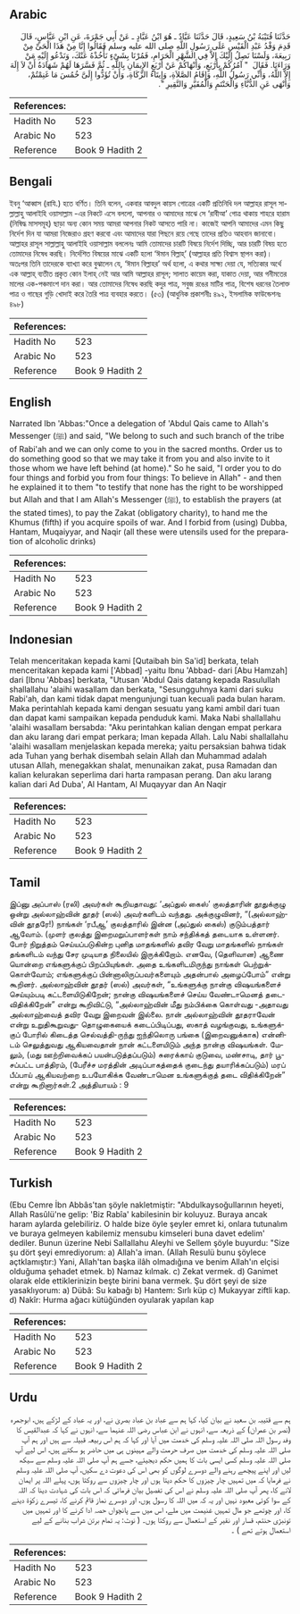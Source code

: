 ## Arabic


<div dir="rtl" lang="ar" style={{fontSize:'larger',backgroundColor:'#f8f9fa',padding:20}}>
حَدَّثَنَا قُتَيْبَةُ بْنُ سَعِيدٍ، قَالَ حَدَّثَنَا عَبَّادٌ ـ هُوَ ابْنُ عَبَّادٍ ـ عَنْ أَبِي جَمْرَةَ، عَنِ ابْنِ عَبَّاسٍ، قَالَ قَدِمَ وَفْدُ عَبْدِ الْقَيْسِ عَلَى رَسُولِ اللَّهِ صلى الله عليه وسلم فَقَالُوا إِنَّا مِنْ هَذَا الْحَىِّ مِنْ رَبِيعَةَ، وَلَسْنَا نَصِلُ إِلَيْكَ إِلاَّ فِي الشَّهْرِ الْحَرَامِ، فَمُرْنَا بِشَىْءٍ نَأْخُذْهُ عَنْكَ، وَنَدْعُو إِلَيْهِ مَنْ وَرَاءَنَا‏.‏ فَقَالَ ‏ "‏ آمُرُكُمْ بِأَرْبَعٍ، وَأَنْهَاكُمْ عَنْ أَرْبَعٍ الإِيمَانِ بِاللَّهِ ـ ثُمَّ فَسَّرَهَا لَهُمْ شَهَادَةُ أَنْ لاَ إِلَهَ إِلاَّ اللَّهُ، وَأَنِّي رَسُولُ اللَّهِ، وَإِقَامُ الصَّلاَةِ، وَإِيتَاءُ الزَّكَاةِ، وَأَنْ تُؤَدُّوا إِلَىَّ خُمُسَ مَا غَنِمْتُمْ، وَأَنْهَى عَنِ الدُّبَّاءِ وَالْحَنْتَمِ وَالْمُقَيَّرِ وَالنَّقِيرِ ‏"‏‏.‏
</div>
<div style={{backgroundColor:'#f8f9fa',padding:20, marginBottom: 10}}><table> <thead> <tr> <th>References:</th> <th></th> </tr> </thead> <tbody><tr><td>Hadith No</td><td>523</td></tr><tr><td>Arabic No</td><td>523</td></tr><tr><td>Reference</td><td>Book 9 Hadith 2</td></tr></tbody></table></div>

## Bengali


<div dir="ltr" lang="bn" style={{fontSize:'larger',backgroundColor:'#f8f9fa',padding:20}}>
ইবনু ‘আব্বাস (রাযি.) হতে বর্ণিত। তিনি বলেন, একবার আবদুল কায়স গোত্রের একটি প্রতিনিধি দল আল্লাহর রাসূল সাল্লাল্লাহু আলাইহি ওয়াসাল্লাম -এর নিকটে এসে বললো, আপনার ও আমাদের মাঝে সে ‘রাবীআ’ গোত্র থাকায় শাহরে হারাম (নিষিদ্ধ মাসসমূহ) ছাড়া অন্য কোন সময় আমরা আপনার নিকট আসতে পারি না। কাজেই আপনি আমাদের এমন কিছু নির্দেশ দিন যা আমরা নিজেরাও গ্রহণ করবো এবং আমাদের যারা পিছনে রয়ে গেছে তাদের প্রতিও আহবান জানাবো। আল্লাহর রাসূল সাল্লাল্লাহু আলাইহি ওয়াসাল্লাম বললেনঃ আমি তোমাদের চারটি বিষয়ে নির্দেশ দিচ্ছি, আর চারটি বিষয় হতে তোমাদের নিষেধ করছি। নির্দেশিত বিষয়ের মাঝে একটি হলো ‘ঈমান বিল্লাহ্’ (আল্লাহর প্রতি বিশ্বাস স্থাপন করা)। অতঃপর তিনি তাদেরকে ব্যাখ্যা করে বুঝালেন যে, ‘ঈমান বিল্লাহর’ অর্থ হলো, এ কথার সাক্ষ্য দেয়া যে, সত্যিকার অর্থে এক আল্লাহ্ ব্যতীত প্রকৃত কোন ইলাহ্ নেই আর আমি আল্লাহর রাসূল; সালাত কায়েম করা, যাকাত দেয়া, আর গনীমতের মালের এক-পঞ্চমাংশ দান করা। আর তোমাদের নিষেধ করছি কদুর পাত্র, সবুজ রঙের মাটির পাত্র, বিশেষ ধরনের তৈলাক্ত পাত্র ও গাছের গুড়ি খোদাই করে তৈরি পাত্র ব্যবহার করতে। (৫৩) (আধুনিক প্রকাশনীঃ ৪৯২, ইসলামিক ফাউন্ডেশনঃ ৪৯৮)
</div>
<div style={{backgroundColor:'#f8f9fa',padding:20, marginBottom: 10}}><table> <thead> <tr> <th>References:</th> <th></th> </tr> </thead> <tbody><tr><td>Hadith No</td><td>523</td></tr><tr><td>Arabic No</td><td>523</td></tr><tr><td>Reference</td><td>Book 9 Hadith 2</td></tr></tbody></table></div>

## English


<div dir="ltr" lang="en" style={{fontSize:'larger',backgroundColor:'#f8f9fa',padding:20}}>
Narrated Ibn 'Abbas:"Once a delegation of 'Abdul Qais came to Allah's Messenger (ﷺ) and said, "We belong to such and such branch of the tribe of Rabi'ah and we can only come to you in the sacred months. Order us to do something good so that we may take it from you and also invite to it those whom we have left behind (at home)." So he said, "I order you to do four things and forbid you from four things: To believe in Allah" - and then he explained it to them "to testify that none has the right to be worshipped but Allah and that I am Allah's Messenger (ﷺ), to establish the prayers (at the stated times), to pay the Zakat (obligatory charity), to hand me the Khumus (fifth) if you acquire spoils of war. And I forbid from (using) Dubba, Hantam, Muqaiyyar, and Naqir (all these were utensils used for the preparation of alcoholic drinks)
</div>
<div style={{backgroundColor:'#f8f9fa',padding:20, marginBottom: 10}}><table> <thead> <tr> <th>References:</th> <th></th> </tr> </thead> <tbody><tr><td>Hadith No</td><td>523</td></tr><tr><td>Arabic No</td><td>523</td></tr><tr><td>Reference</td><td>Book 9 Hadith 2</td></tr></tbody></table></div>

## Indonesian


<div dir="ltr" lang="id" style={{fontSize:'larger',backgroundColor:'#f8f9fa',padding:20}}>
Telah menceritakan kepada kami [Qutaibah bin Sa'id] berkata, telah menceritakan kepada kami ['Abbad] -yaitu Ibnu 'Abbad- dari [Abu Hamzah] dari [Ibnu 'Abbas] berkata, "Utusan 'Abdul Qais datang kepada Rasulullah shallallahu 'alaihi wasallam dan berkata, "Sesungguhnya kami dari suku Rabi'ah, dan kami tidak dapat mengunjungi tuan kecuali pada bulan haram. Maka perintahlah kepada kami dengan sesuatu yang kami ambil dari tuan dan dapat kami sampaikan kepada penduduk kami. Maka Nabi shallallahu 'alaihi wasallam bersabda: "Aku perintahkan kalian dengan empat perkara dan aku larang dari empat perkara; Iman kepada Allah. Lalu Nabi shallallahu 'alaihi wasallam menjelaskan kepada mereka; yaitu persaksian bahwa tidak ada Tuhan yang berhak disembah selain Allah dan Muhammad adalah utusan Allah, menegakkan shalat, menunaikan zakat, pusa Ramadan dan kalian kelurakan seperlima dari harta rampasan perang. Dan aku larang kalian dari Ad Duba', Al Hantam, Al Muqayyar dan An Naqir
</div>
<div style={{backgroundColor:'#f8f9fa',padding:20, marginBottom: 10}}><table> <thead> <tr> <th>References:</th> <th></th> </tr> </thead> <tbody><tr><td>Hadith No</td><td>523</td></tr><tr><td>Arabic No</td><td>523</td></tr><tr><td>Reference</td><td>Book 9 Hadith 2</td></tr></tbody></table></div>

## Tamil


<div dir="ltr" lang="ta" style={{fontSize:'larger',backgroundColor:'#f8f9fa',padding:20}}>
இப்னு அப்பாஸ் (ரலி) அவர்கள் கூறியதாவது: ‘அப்துல் கைஸ்’ குலத்தாரின் தூதுக்குழு ஒன்று அல்லாஹ்வின் தூதர் (ஸல்) அவர்களிடம் வந்தது. அக்குழுவினர், “(அல்லாஹ்வின் தூதரே!) நாங்கள் ‘ரபீஆ’ குலத்தாரில் இன்ன (அப்துல் கைஸ்) குடும்பத்தார் ஆவோம். (முளர் குலத்து இறைமறுப்பாளர்கள் நாம் சந்திக்கத் தடையாக உள்ளனர். போர் நிறுத்தம் செய்யப்படுகின்ற புனித மாதங்களில் தவிர வேறு மாதங்களில் நாங்கள் தங்களிடம் வந்து சேர முடியாத நிலையில் இருக்கிறோம். எனவே, (தெளிவான) ஆணை யொன்றை எங்களுக்குப் பிறப்பியுங்கள். அதை உங்களிடமிருந்து நாங்கள் பெற்றுக்கொள்வோம்; எங்களுக்குப் பின்னாலிருப்பவர்களையும் அதன்பால் அழைப்போம்” என்று கூறினர். அல்லாஹ்வின் தூதர் (ஸல்) அவர்கள், “உங்களுக்கு நான்கு விஷயங்களைச் செய்யும்படி கட்டளையிடுகிறேன்; நான்கு விஷயங்களைச் செய்ய வேண்டாமெனத் தடைவிதிக்கிறேன்” என்று கூறிவிட்டு, “அல்லாஹ்வின் மீது நம்பிக்கை கொள்வது -அதாவது அல்லாஹ்வைத் தவிர வேறு இறைவன் இல்லை. நான் அல்லாஹ்வின் தூதராவேன் என்று உறுதிகூறுவது- தொழுகையைக் கடைப்பிடிப்பது, ஸகாத் வழங்குவது, உங்களுக்குப் போரில் கிடைத்த செல்வத்தி-ருந்து ஐந்திலொரு பங்கை (இறைவனுக்காக) என்னிடம் செலுத்துவது ஆகியவைதான் நான் கட்டளையிடும் அந்த நான்கு விஷயங்கள். மேலும், (மது ஊற்றிவைக்கப் பயன்படுத்தப்படும்) சுரைக்காய் குடுவை, மண்சாடி, தார் பூசப்பட்ட பாத்திரம், (பேரீச்ச மரத்தின் அடிப்பாகத்தைக் குடைந்து தயாரிக்கப்படும்) மரப் பீப்பாய் ஆகியவற்றை உபயோகிக்க வேண்டாமென உங்களுக்குத் தடை விதிக்கிறேன்” என்று கூறினார்கள்.2 அத்தியாயம் : 9
</div>
<div style={{backgroundColor:'#f8f9fa',padding:20, marginBottom: 10}}><table> <thead> <tr> <th>References:</th> <th></th> </tr> </thead> <tbody><tr><td>Hadith No</td><td>523</td></tr><tr><td>Arabic No</td><td>523</td></tr><tr><td>Reference</td><td>Book 9 Hadith 2</td></tr></tbody></table></div>

## Turkish


<div dir="ltr" lang="tr" style={{fontSize:'larger',backgroundColor:'#f8f9fa',padding:20}}>
(Ebu Cemre İbn Abbâs'tan şöyle nakletmiştir: "Abdulkaysoğullarının heyeti, Allah Rasûlü'ne gelip: 'Biz Rabîa' kabilesinin bir koluyuz. Buraya ancak haram aylarda gelebiliriz. O halde bize öyle şeyler emret ki, onlara tutunalım ve buraya gelmeyen kabilemiz mensubu kimseleri buna davet edelim' dediler. Bunun üzerine Nebi Sallallahu Aleyhi ve Sellem şöyle buyurdu: "Size şu dört şeyi emrediyorum: a) Allah'a iman. (Allah Resulü bunu şöylece açtklamıştır:) Yani, Allah'tan başka ilâh olmadığına ve benim Allah'ın elçisi olduğuma şehadet etmek. b) Namaz kılmak. c) Zekat vermek. d) Ganimet olarak elde ettiklerinizin beşte birini bana vermek. Şu dört şeyi de size yasaklıyorum: a) Dübâ: Su kabağı b) Hantem: Sırlı küp c) Mukayyar ziftli kap. d) Nakîr: Hurma ağacı kütüğünden oyularak yapılan kap
</div>
<div style={{backgroundColor:'#f8f9fa',padding:20, marginBottom: 10}}><table> <thead> <tr> <th>References:</th> <th></th> </tr> </thead> <tbody><tr><td>Hadith No</td><td>523</td></tr><tr><td>Arabic No</td><td>523</td></tr><tr><td>Reference</td><td>Book 9 Hadith 2</td></tr></tbody></table></div>

## Urdu


<div dir="rtl" lang="ur" style={{fontSize:'larger',backgroundColor:'#f8f9fa',padding:20}}>
ہم سے قتیبہ بن سعید نے بیان کیا، کہا ہم سے عباد بن عباد بصریٰ نے، اور یہ عباد کے لڑکے ہیں، ابوجمرہ (نصر بن عمران) کے ذریعہ سے، انہوں نے ابن عباس رضی اللہ عنہما سے، انہوں نے کہا کہ عبدالقیس کا وفد رسول اللہ صلی اللہ علیہ وسلم کی خدمت میں آیا اور کہا کہ ہم اس ربیعہ قبیلہ سے ہیں اور ہم آپ صلی اللہ علیہ وسلم کی خدمت میں صرف حرمت والے مہینوں ہی میں حاضر ہو سکتے ہیں، اس لیے آپ صلی اللہ علیہ وسلم کسی ایسی بات کا ہمیں حکم دیجیئے، جسے ہم آپ صلی اللہ علیہ وسلم سے سیکھ لیں اور اپنے پیچھے رہنے والے دوسرے لوگوں کو بھی اس کی دعوت دے سکیں، آپ صلی اللہ علیہ وسلم نے فرمایا کہ میں تمہیں چار چیزوں کا حکم دیتا ہوں اور چار چیزوں سے روکتا ہوں، پہلے اللہ پر ایمان لانے کا، پھر آپ صلی اللہ علیہ وسلم نے اس کی تفصیل بیان فرمائی کہ اس بات کی شہادت دینا کہ اللہ کے سوا کوئی معبود نہیں اور یہ کہ میں اللہ کا رسول ہوں، اور دوسرے نماز قائم کرنے کا، تیسرے زکوٰۃ دینے کا، اور چوتھے جو مال تمہیں غنیمت میں ملے، اس میں سے پانچواں حصہ ادا کرنے کا اور تمہیں میں تونبڑی حنتم، قسار اور نقیر کے استعمال سے روکتا ہوں۔ ( نوٹ: یہ تمام برتن شراب بنانے کے لیے استعمال ہوتے تھے ) ۔
</div>
<div style={{backgroundColor:'#f8f9fa',padding:20, marginBottom: 10}}><table> <thead> <tr> <th>References:</th> <th></th> </tr> </thead> <tbody><tr><td>Hadith No</td><td>523</td></tr><tr><td>Arabic No</td><td>523</td></tr><tr><td>Reference</td><td>Book 9 Hadith 2</td></tr></tbody></table></div>